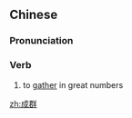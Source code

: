 {{also|成羣}}
==Chinese==
{{zh-forms|t2=成羣}}

===Pronunciation===
{{zh-pron
|m=chéngqún
|c=sing4 kwan4
|h=pfs=sṳ̀n-khiùn
|cat=v
}}

===Verb===
{{zh-verb}}

# {{lb|zh|literary}} to [[gather]] in great numbers

[[zh:成群]]